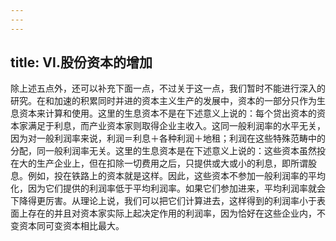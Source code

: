 ```yaml
---
---
---
```

title: Ⅵ.股份资本的增加
---



除上述五点外，还可以补充下面一点，不过关于这一点，我们暂时不能进行深入的研究。在和加速的积累同时并进的资本主义生产的发展中，资本的一部分只作为生息资本来计算和使用。这里的生息资本不是在下述意义上说的：每个贷出资本的资本家满足于利息，而产业资本家则取得企业主收入。这同一般利润率的水平无关，因为对一般利润率来说，利润＝利息＋各种利润＋地租；利润在这些特殊范畴中的分配，同一般利润率无关。这里的生息资本是在下述意义上说的：这些资本虽然投在大的生产企业上，但在扣除一切费用之后，只提供或大或小的利息，即所谓股息。例如，投在铁路上的资本就是这样。因此，这些资本不参加一般利润率的平均化，因为它们提供的利润率低于平均利润率。如果它们参加进来，平均利润率就会下降得更厉害。从理论上说，我们可以把它们计算进去，这样得到的利润率小于表面上存在的并且对资本家实际上起决定作用的利润率，因为恰好在这些企业内，不变资本同可变资本相比最大。